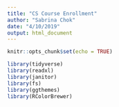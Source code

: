 ```yaml
---
title: "CS Course Enrollment"
author: "Sabrina Chok"
date: "4/10/2019"
output: html_document
---
```


```r
knitr::opts_chunk$set(echo = TRUE)

library(tidyverse)
library(readxl)
library(janitor)
library(fs)
library(ggthemes)
library(RColorBrewer)
```
